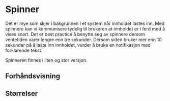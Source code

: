 
<Meta of={SpinnerStories} />

# Spinner

Det er mye som skjer i bakgrunnen i et system når innholdet lastes inn. Med spinnere kan vi kommunisere tydelig til
brukeren at innholdet er i ferd med å vises snart. Det er best practice å benytte seg av spinnere dersom ventetiden
varer lengre enn tre sekunder. Dersom siden bruker mer enn 10 sekunder på å laste inn innholdet, vurder å bruke en
notifikasjon med forklarende tekst.

Spinneren finnes i liten og stor versjon.

## Forhåndsvisning

<Canvas of={SpinnerStories.Standard} />
<Controls of={SpinnerStories.Standard} />

## Størrelser

<Canvas of={SpinnerStories.Large} />
<Controls of={SpinnerStories.Large} />
